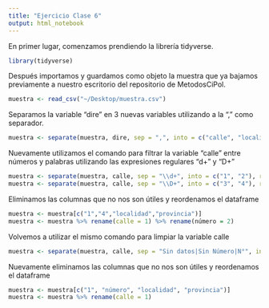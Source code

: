 ```yaml
---
title: "Ejercicio Clase 6"
output: html_notebook
---
```


En primer lugar, comenzamos prendiendo la librería tidyverse.

```r
library(tidyverse)
```

Después importamos y guardamos como objeto la muestra que ya bajamos previamente a nuestro escritorio del repositorio de MetodosCiPol.

```r
muestra <- read_csv("~/Desktop/muestra.csv")
```

Separamos la variable "dire" en 3 nuevas variables utilizando a la "," como separador. 

```r
muestra <- separate(muestra, dire, sep = ",", into = c("calle", "localidad", "provincia"))
```

Nuevamente utilizamos el comando para filtrar la variable "calle" entre números y palabras utilizando las expresiones regulares "d+" y "D+"

```r
muestra <- separate(muestra, calle, sep = "\\d+", into = c("1", "2"), remove = FALSE)
muestra <- separate(muestra, calle, sep = "\\D+", into = c("3", "4"), remove = FALSE)
```

Eliminamos las columnas que no nos son útiles y reordenamos el dataframe 

```r
muestra <- muestra[c("1","4","localidad","provincia")]
muestra <- muestra %>% rename(calle = 1) %>% rename(número = 2)
```

Volvemos a utilizar el mismo comando para limpiar la variable calle

```r
muestra <- separate(muestra, calle, sep = "Sin datos|Sin Número|N°", into = c("1", "2"), remove = FALSE)
```

Nuevamente eliminamos las columnas que no nos son útiles y reordenamos el dataframe

```r
muestra <- muestra[c("1", "número", "localidad", "provincia")]
muestra <- muestra %>% rename(calle = 1)
```


